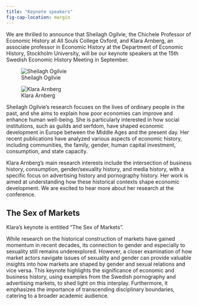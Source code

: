 ```yaml
---
title: "Keynote speakers"
fig-cap-location: margin
---
```


We are thrilled to announce that Sheilagh Ogilvie, the Chichele Professor of Economic History at All Souls College Oxford, and Klara Arnberg, an associate professor in Economic History at the Department of Economic History, Stockholm University, will be our keynote speakers at the 15th Swedish Economic History Meeting in September.

::: {layout="[30,70]"}
![Sheilagh Ogilvie](assets/Sheilagh.jpg)

![Klara Arnberg](assets/klara.jpg)
:::

Sheilagh Ogilvie's research focuses on the lives of ordinary people in the past, and she aims to explain how poor economies can improve and enhance human well-being. She is particularly interested in how social institutions, such as guilds and serfdom, have shaped economic development in Europe between the Middle Ages and the present day. Her recent publications have analyzed various aspects of economic history, including communities, the family, gender, human capital investment, consumption, and state capacity.

Klara Arnberg's main research interests include the intersection of business history, consumption, gender/sexuality history, and media history, with a specific focus on advertising history and pornography history. Her work is aimed at understanding how these historical contexts shape economic development. We are excited to hear more about her research at the conference.

## The Sex of Markets

Klara's keynote is entitled "The Sex of Markets". 


While research on the historical construction of markets have gained momentum in recent decades, its connection to gender and especially to sexuality still remains underexplored. However, a closer examination of how market actors navigate issues of sexuality and gender can provide valuable insights into how markets are shaped by gender and sexual relations and vice versa. This keynote highlights the significance of economic and business history, using examples from the Swedish pornography and advertising markets, to shed light on this interplay. Furthermore, it emphasizes the importance of transcending disciplinary boundaries, catering to a broader academic audience.
